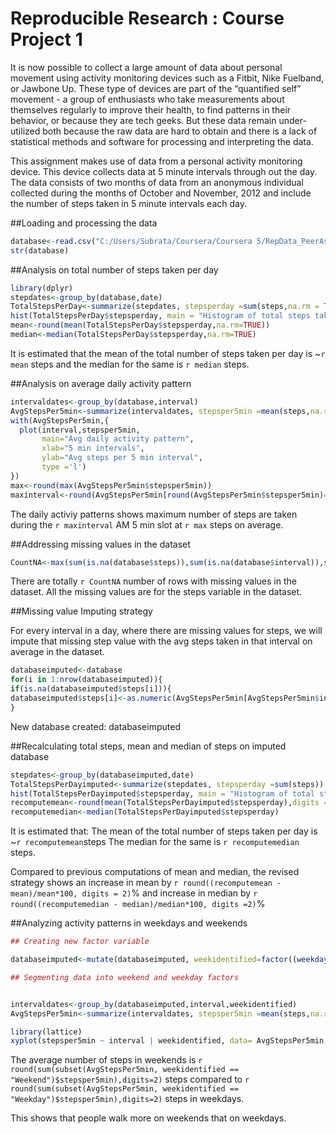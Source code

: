 Reproducible Research : Course Project 1
============================================================================

It is now possible to collect a large amount of data about personal movement using activity monitoring devices such as a Fitbit, Nike Fuelband, or Jawbone Up. These type of devices are part of the "quantified self" movement - a group of enthusiasts who take measurements about themselves regularly to improve their health, to find patterns in their behavior, or because they are tech geeks. But these data remain under-utilized both because the raw data are hard to obtain and there is a lack of statistical methods and software for processing and interpreting the data.

This assignment makes use of data from a personal activity monitoring device. This device collects data at 5 minute intervals through out the day. The data consists of two months of data from an anonymous individual collected during the months of October and November, 2012 and include the number of steps taken in 5 minute intervals each day.

##Loading and processing the data

```r
database<-read.csv("C:/Users/Subrata/Coursera/Coursera 5/RepData_PeerAssessment1/activity.csv", na.strings=NA)
str(database)
```

##Analysis on total number of steps taken per day

```r
library(dplyr)
stepdates<-group_by(database,date)
TotalStepsPerDay<-summarize(stepdates, stepsperday =sum(steps,na.rm = TRUE))
hist(TotalStepsPerDay$stepsperday, main = "Histogram of total steps taken per day", xlab = "Total steps taken per day")
mean<-round(mean(TotalStepsPerDay$stepsperday,na.rm=TRUE))
median<-median(TotalStepsPerDay$stepsperday,na.rm=TRUE)
```

It is estimated that the mean of the total number of steps taken per day is ~`r mean` steps and the median for the same is `r median` steps.

##Analysis on average daily activity pattern

``` r
intervaldates<-group_by(database,interval)
AvgStepsPer5min<-summarize(intervaldates, stepsper5min =mean(steps,na.rm = TRUE))
with(AvgStepsPer5min,{
  plot(interval,stepsper5min,
       main="Avg daily activity pattern", 
       xlab="5 min intervals",
       ylab="Avg steps per 5 min interval",
       type ='l')
})
max<-round(max(AvgStepsPer5min$stepsper5min))
maxinterval<-round(AvgStepsPer5min[round(AvgStepsPer5min$stepsper5min)==max,1]/100, digits = 2)

```

The daily activiy patterns shows maximum number of steps are taken during the `r maxinterval` AM 5 min slot at `r max` steps on average.

##Addressing missing values in the dataset

``` r
CountNA<-max(sum(is.na(database$steps)),sum(is.na(database$interval)),sum(is.na(database$date)))
```

There are totally `r CountNA` number of rows with missing values in the dataset. All the missing values are for the steps variable in the dataset.

##Missing value Imputing strategy 

For every interval in a day, where there are missing values for steps, we will impute that missing step value with the avg steps taken in that interval on average in the dataset.

```r
databaseimputed<-database
for(i in 1:nrow(databaseimputed)){
if(is.na(databaseimputed$steps[i])){
databaseimputed$steps[i]<-as.numeric(AvgStepsPer5min[AvgStepsPer5min$interval==databaseimputed$interval[i],2])}
}
```
New database created: databaseimputed

##Recalculating total steps, mean and median of steps on imputed database

```r
stepdates<-group_by(databaseimputed,date)
TotalStepsPerDayimputed<-summarize(stepdates, stepsperday =sum(steps))
hist(TotalStepsPerDayimputed$stepsperday, main = "Histogram of total steps taken per day", xlab = "Total steps taken per day")
recomputemean<-round(mean(TotalStepsPerDayimputed$stepsperday),digits = 2)
recomputemedian<-median(TotalStepsPerDayimputed$stepsperday)
```

It is estimated that:
The mean of the total number of steps taken per day is ~`r recomputemean`steps 
The median for the same is `r recomputemedian` steps.


Compared to previous computations of mean and median, the revised strategy shows an increase in mean by `r round((recomputemean - mean)/mean*100, digits = 2)`% and increase in median by `r round((recomputemedian - median)/median*100, digits =2)`% 

##Analyzing activity patterns in weekdays and weekends

```r
## Creating new factor variable

databaseimputed<-mutate(databaseimputed, weekidentified=factor((weekdays(as.Date(date))=="Saturday" |weekdays(as.Date(date))=="Sunday" ),labels=c("Weekday","Weekend")))

## Segmenting data into weekend and weekday factors


intervaldates<-group_by(databaseimputed,interval,weekidentified)
AvgStepsPer5min<-summarize(intervaldates, stepsper5min =mean(steps,na.rm = TRUE))

library(lattice)
xyplot(stepsper5min ~ interval | weekidentified, data= AvgStepsPer5min, layout=c(2,1), type ='l', main ="Timeline of avg steps per interval on weekdays and weekends",ylab="Steps per 5 min")

```

The average number of steps in weekends is `r round(sum(subset(AvgStepsPer5min, weekidentified == "Weekend")$stepsper5min),digits=2)` steps compared to `r round(sum(subset(AvgStepsPer5min, weekidentified == "Weekday")$stepsper5min),digits=2)` steps in weekdays.

This shows that people walk more on weekends that on weekdays.



